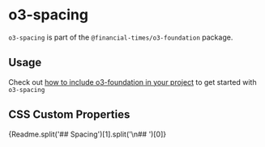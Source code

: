 
<Meta title="Sustainable Views/o3-foundation/o3-spacing/Readme" />

# o3-spacing

`o3-spacing` is part of the `@financial-times/o3-foundation` package.

## Usage

Check out [how to include o3-foundation in your project](?path=/docs/sustainable-views-o3-foundation-readme--jsx-documentation#usage) to get started with `o3-spacing`

## CSS Custom Properties

<Markdown>{Readme.split('## Spacing')[1].split('\n## ')[0]}</Markdown>
